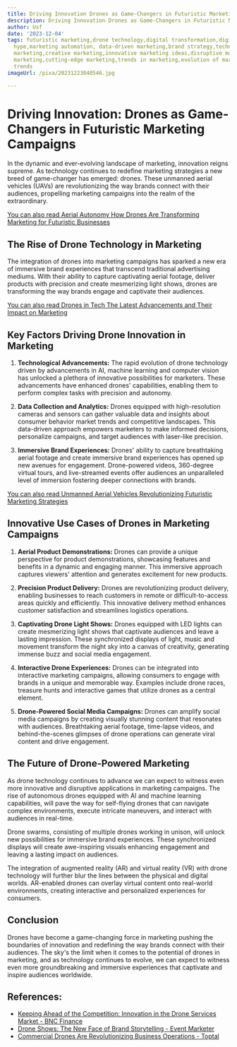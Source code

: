 ```yaml
---
title: Driving Innovation Drones as Game-Changers in Futuristic Marketing Campaigns
description: Driving Innovation Drones as Game-Changers in Futuristic Marketing Campaigns
author: Usf
date: '2023-12-04'
tags: futuristic marketing,drone technology,digital transformation,digital marketing
  hype,marketing automation, data-driven marketing,brand strategy,technology-driven
  marketing,creative marketing,innovative marketing ideas,disruptive marketing,game-changing
  marketing,cutting-edge marketing,trends in marketing,evolution of marketing,marketing
  trends
imageUrl: /pixa/20231223040546.jpg

---
```

# Driving Innovation: Drones as Game-Changers in Futuristic Marketing Campaigns

In the dynamic and ever-evolving landscape of marketing, innovation reigns supreme. As technology continues to redefine marketing strategies a new breed of game-changer has emerged: drones. These  unmanned aerial vehicles (UAVs) are revolutionizing the  way brands connect with  their audiences, propelling marketing campaigns into the realm of the extraordinary.

[You can also read Aerial Autonomy How Drones  Are Transforming Marketing  for Futuristic Businesses](Aerial%20Autonomy%20How%20Drones%20Are%20Transforming%20Marketing%20for%20Futuristic%20Businesses)


## The Rise of  Drone  Technology in Marketing

The integration of drones into  marketing campaigns  has sparked a new era of immersive brand experiences that transcend traditional advertising mediums. With  their  ability to capture captivating aerial footage, deliver products with precision and create mesmerizing  light shows, drones are transforming the  way brands engage and captivate  their audiences.

[You can also read  Drones in Tech  The Latest Advancements and Their Impact on Marketing](Drones%20in%20Tech%20The%20Latest%20Advancements%20and%20Their%20Impact%20on%20Marketing)


## Key Factors Driving  Drone Innovation in Marketing

1. **Technological Advancements:** The rapid evolution of drone technology driven by advancements  in AI,  machine learning and computer vision has unlocked a plethora of innovative possibilities for marketers. These advancements have enhanced drones' capabilities, enabling them to perform  complex tasks with precision and autonomy.

2.  **Data Collection and Analytics:** Drones  equipped with  high-resolution cameras and sensors can gather valuable data and  insights about consumer behavior market trends and competitive landscapes. This data-driven approach empowers  marketers to make informed decisions, personalize campaigns, and target  audiences with laser-like precision.

3. **Immersive Brand Experiences:** Drones' ability to  capture breathtaking aerial footage  and create immersive brand experiences has opened up new avenues for engagement. Drone-powered videos, 360-degree virtual tours, and live-streamed events offer audiences an unparalleled level of immersion fostering deeper connections with brands.

[You can also read Unmanned Aerial Vehicles Revolutionizing Futuristic Marketing Strategies](Unmanned%20Aerial%20Vehicles%20Revolutionizing%20Futuristic%20Marketing%20Strategies)


## Innovative Use Cases of Drones in Marketing Campaigns

1. **Aerial Product Demonstrations:** Drones can provide a unique perspective  for product demonstrations, showcasing features and benefits in a dynamic and engaging manner. This immersive  approach  captures  viewers' attention and generates excitement for new products.

2.  **Precision Product  Delivery:** Drones  are revolutionizing product delivery, enabling businesses to reach customers  in remote or difficult-to-access  areas quickly and efficiently. This  innovative delivery method enhances customer satisfaction and streamlines logistics operations.

3. **Captivating Drone Light Shows:** Drones equipped with LED lights can create mesmerizing light  shows that captivate audiences and leave a lasting impression. These synchronized displays of light, music and movement transform the night sky into a canvas of creativity, generating immense buzz and social  media  engagement.

4. **Interactive Drone  Experiences:**  Drones can be integrated into interactive marketing campaigns, allowing consumers to engage with brands in a unique and memorable way. Examples include drone races, treasure hunts and interactive games  that utilize  drones as a  central element.

5. **Drone-Powered Social Media Campaigns:** Drones  can amplify  social media campaigns by  creating visually stunning content  that resonates with audiences. Breathtaking aerial footage, time-lapse  videos,  and behind-the-scenes  glimpses  of drone operations can generate viral content  and drive engagement.

## The  Future of Drone-Powered Marketing

As drone technology continues to advance we can expect to witness even more innovative  and disruptive applications in marketing campaigns. The rise of autonomous drones  equipped with AI and machine learning capabilities, will pave the way for self-flying drones that can navigate complex environments, execute intricate maneuvers, and interact with audiences in real-time.

Drone swarms, consisting of multiple drones working  in unison, will unlock new possibilities for immersive brand experiences. These synchronized displays will create awe-inspiring visuals enhancing engagement and leaving a lasting impact on audiences.

The integration of augmented reality (AR) and virtual reality (VR) with drone technology will further  blur the lines between the physical and digital worlds. AR-enabled  drones can overlay virtual content onto real-world  environments, creating interactive and personalized experiences for consumers.

## Conclusion

Drones have become a game-changing force in marketing pushing the  boundaries of innovation and redefining the way brands  connect with their audiences. The sky's the limit when it comes to the potential of drones in marketing, and as technology continues to evolve,  we can expect to witness even more groundbreaking and immersive experiences that captivate  and inspire audiences worldwide.

## References:
- [Keeping Ahead of the Competition: Innovation in the Drone Services Market - BNC Finance](https://bncfin.com/keeping-ahead-of-the-competition-innovation-in-the-drone-services-market/)
- [Drone Shows: The New Face of Brand Storytelling - Event Marketer](https://www.eventmarketer.com/article/drone-shows-brand-storytelling-partner-content/)
- [Commercial Drones Are Revolutionizing Business Operations - Toptal](https://www.toptal.com/finance/market-research-analysts/drone-market)
